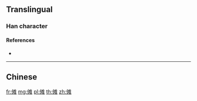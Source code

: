 {{character info/new}}
{{also|儺}}
==Translingual==

===Han character===
{{Han char|rn=9|rad=人|as=10|sn=12|four=|canj=OEOG|ids=⿰亻难}}

====References====
* {{Han ref|kx=0114.051|hdz=10206.140|uh=50A9|ud=20649}}

----

==Chinese==
{{zh-see|儺}}

[[fr:傩]]
[[mg:傩]]
[[pl:傩]]
[[th:傩]]
[[zh:傩]]